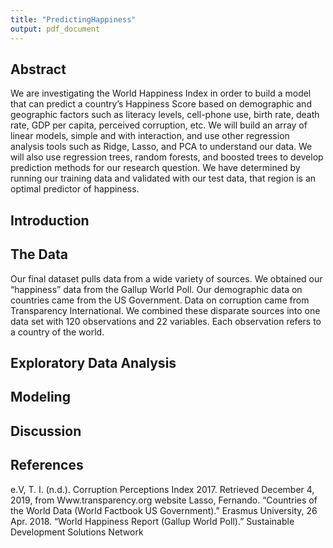 ```yaml
---
title: "PredictingHappiness"
output: pdf_document
---
```


## Abstract

We are investigating the World Happiness Index in order to build a model that can predict a country's Happiness Score based on demographic and geographic factors such as literacy levels, cell-phone use, birth rate, death rate, GDP per capita, perceived corruption, etc. We will build an array of linear models, simple and with interaction, and use other regression analysis tools such as Ridge, Lasso, and PCA to understand our data. We will also use regression trees, random forests, and boosted trees to develop prediction methods for our research question. We have determined by running our training data and validated with our test data, that region is an optimal predictor of happiness.  

## Introduction


## The Data

Our final dataset pulls data from a wide variety of sources.  We obtained our “happiness” data from the Gallup World Poll.  Our demographic data on countries came from the US Government.  Data on corruption came from Transparency International.  We combined these disparate sources into one data set with 120 observations and 22 variables.  Each observation refers to a country of the world.  

## Exploratory Data Analysis




## Modeling


## Discussion


## References

e.V, T. I. (n.d.). Corruption Perceptions Index 2017. Retrieved December 4, 2019, from Www.transparency.org website
Lasso, Fernando. “Countries of the World Data (World Factbook US Government).” Erasmus University, 26 Apr. 2018.
“World Happiness Report (Gallup World Poll).” Sustainable Development Solutions Network 

